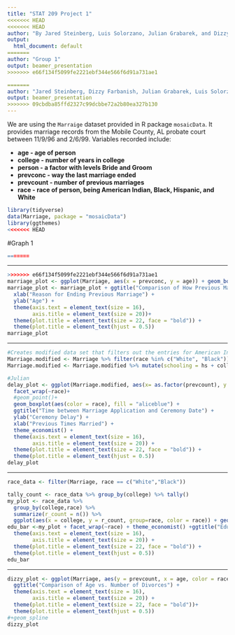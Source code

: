 ```yaml
---
title: "STAT 209 Project 1"
<<<<<<< HEAD
<<<<<<< HEAD
author: "By Jared Steinberg, Luis Solorzano, Julian Grabarek, and Dizzy Farbanish"
output:
  html_document: default
=======
author: "Group 1"
output: beamer_presentation
>>>>>>> e66f134f5099fe2221ebf344e566f6d91a731ae1

=======
author: "Jared Steinberg, Dizzy Farbanish, Julian Grabarek, Luis Solorzano"
output: beamer_presentation
>>>>>>> 09cbdba85ffd2327c99dcbbe72a2b80ea327b130
---
```


We are using the `Marraige` dataset provided in R package `mosaicData`. It provides marriage records from the Mobile County, AL probate court between 11/9/96 and 2/6/99.  Variables recorded include:

* **age - age of person**
* **college - number of years in college**
* **person - a factor with levels Bride and Groom**
* **prevconc - way the last marriage ended**
* **prevcount - number of previous marriages**
* **race - race of person, being American Indian, Black, Hispanic, and White**


```r
library(tidyverse)
data(Marriage, package = "mosaicData")
library(ggthemes)
<<<<<<< HEAD

```




#Graph 1
```r
=======
```

----

```r
>>>>>>> e66f134f5099fe2221ebf344e566f6d91a731ae1
marriage_plot <- ggplot(Marriage, aes(x = prevconc, y = age)) + geom_boxplot(aes(color = person), fill = "aliceblue") + theme_economist()
marriage_plot <- marriage_plot + ggtitle("Comparison of How Previous Marriage Ended Based on Age") +
  xlab("Reason for Ending Previous Marriage") +
  ylab("Age") +
  theme(axis.text = element_text(size = 16), 
        axis.title = element_text(size = 20))+
  theme(plot.title = element_text(size = 22, face = "bold")) +
  theme(plot.title = element_text(hjust = 0.5))
marriage_plot
```

----

```r
#Creates modified data set that filters out the entries for American Indian and Hispanic and creates a collumn for total years in school (high school + college)
Marriage.modified <- Marriage %>% filter(race %in% c("White", "Black"))
Marriage.modified <- Marriage.modified %>% mutate(schooling = hs + college)
```


```r
#Julian
delay_plot <- ggplot(Marriage.modified, aes(x= as.factor(prevcount), y = delay)) +
  facet_wrap(~race)+
  #geom_point()+
  geom_boxplot(aes(color = race), fill = "aliceblue") +
  ggtitle("Time between Marriage Application and Ceremony Date") +
  ylab("Ceremony Delay") +
  xlab("Previous Times Married") +
  theme_economist() +
  theme(axis.text = element_text(size = 16), 
        axis.title = element_text(size = 20)) +
  theme(plot.title = element_text(size = 22, face = "bold")) +
  theme(plot.title = element_text(hjust = 0.5))
delay_plot
```

----

```r
race_data <- filter(Marriage, race == c("White","Black"))

tally_count <- race_data %>% group_by(college) %>% tally()
my_plot <- race_data %>%
  group_by(college,race) %>%
  summarize(r_count = n()) %>%
  ggplot(aes(x = college, y = r_count, group=race, color = race)) + geom_bar(stat = "identity", fill="aliceblue")
edu_bar <-my_plot + facet_wrap(~race) + theme_economist() +ggtitle("Education When Getting Married") + ylab("Number of People") + xlab("Years of College")+
  theme(axis.text = element_text(size = 16), 
        axis.title = element_text(size = 20)) +
  theme(plot.title = element_text(size = 22, face = "bold")) +
  theme(plot.title = element_text(hjust = 0.5))
edu_bar
```

----

```r
dizzy_plot <- ggplot(Marriage, aes(y = prevcount, x = age, color = race)) + geom_smooth(fill = "aliceblue") + theme_economist() + ylab("Previous Divorces") + xlab("Age") +
  ggtitle("Comparison of Age vs. Number of Divorces") +
  theme(axis.text = element_text(size = 16), 
        axis.title = element_text(size = 20)) +
  theme(plot.title = element_text(size = 22, face = "bold"))+
  theme(plot.title = element_text(hjust = 0.5))
#+geom_spline
dizzy_plot
```


<!-- #Data shows that older generations have actually had less divorces than younger generations. This suggests that societal norms surrounding divorce have changed from the older to the younger generations. It is expected that the divorces averages should trend up with age but it is unexpected that divorce would be lower for older people from previous generations. Additionally it is interesting to note that divorces among african americans are lower on average than white people. The difference is statistically significant at 40. -->
